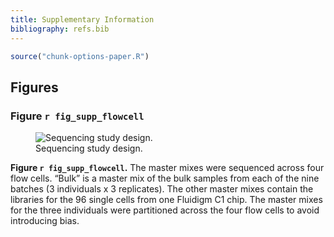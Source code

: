 ```yaml
---
title: Supplementary Information
bibliography: refs.bib
---
```


```r
source("chunk-options-paper.R")
```

## Figures

### Figure `r fig_supp_flowcell`

![Sequencing study design.](../analysis/figure/material-and-method.Rmd/seq.png)

**Figure `r fig_supp_flowcell`.**
The master mixes were sequenced across four flow cells.
"Bulk" is a master mix of the bulk samples from each of the nine batches (3 individuals x 3 replicates).
The other master mixes contain the libraries for the 96 single cells from one Fluidigm C1 chip.
The master mixes for the three individuals were partitioned across the four flow cells to avoid introducing bias.
